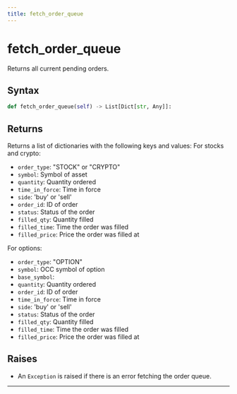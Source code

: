 ```yaml
---
title: fetch_order_queue
---
```


# fetch_order_queue

Returns all current pending orders.

## Syntax

<DocParameterTable params={[]} />

```python
def fetch_order_queue(self) -> List[Dict[str, Any]]:
```

## Returns

Returns a list of dictionaries with the following keys and values:
For stocks and crypto:
- `order_type`: "STOCK" or "CRYPTO"
- `symbol`: Symbol of asset
- `quantity`: Quantity ordered
- `time_in_force`: Time in force
- `side`: 'buy' or 'sell'
- `order_id`: ID of order
- `status`: Status of the order
- `filled_qty`: Quantity filled
- `filled_time`: Time the order was filled
- `filled_price`: Price the order was filled at

For options:
- `order_type`: "OPTION"
- `symbol`: OCC symbol of option
- `base_symbol`: 
- `quantity`: Quantity ordered
- `order_id`: ID of order
- `time_in_force`: Time in force
- `side`: 'buy' or 'sell'
- `status`: Status of the order
- `filled_qty`: Quantity filled
- `filled_time`: Time the order was filled
- `filled_price`: Price the order was filled at

## Raises
- An `Exception` is raised if there is an error fetching the order queue.
---
